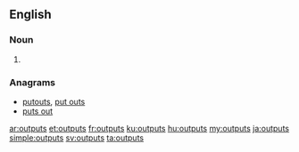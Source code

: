 ==English==

===Noun===
{{head|en|plural}}

# {{plural of|output|lang=en}}

===Anagrams===
* [[putouts#English|putouts]], [[put outs#English|put outs]]
* [[puts out#English|puts out]]

[[ar:outputs]]
[[et:outputs]]
[[fr:outputs]]
[[ku:outputs]]
[[hu:outputs]]
[[my:outputs]]
[[ja:outputs]]
[[simple:outputs]]
[[sv:outputs]]
[[ta:outputs]]